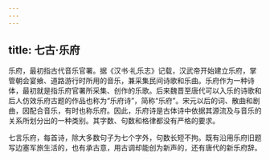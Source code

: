 ```yaml
---
---
---
```

title: 七古·乐府
---



乐府，最初指古代音乐官署。据《汉书·礼乐志》记载，汉武帝开始建立乐府，掌管朝会宴飨、道路游行时所用的音乐，兼采集民间诗歌和乐曲。乐府作为一种诗体，最初就是指乐府官署所采集、创作的乐歌。后来魏晋至唐代可以入乐的诗歌和后人仿效乐府古题的作品也称为“乐府诗”，简称“乐府”。宋元以后的词、散曲和剧曲，因配合音乐，有时也称乐府。因此，乐府诗是古体诗中依据其源流及与音乐的关系所划分出的一种类别。其字数、句数和格律都没有严格的要求。

七言乐府，每首诗，除大多数句子为七个字外，句数长短不拘。既有沿用乐府旧题写边塞军旅生活的，也有承古意，用古调却能创为新声的，还有唐代的新乐府辞。

